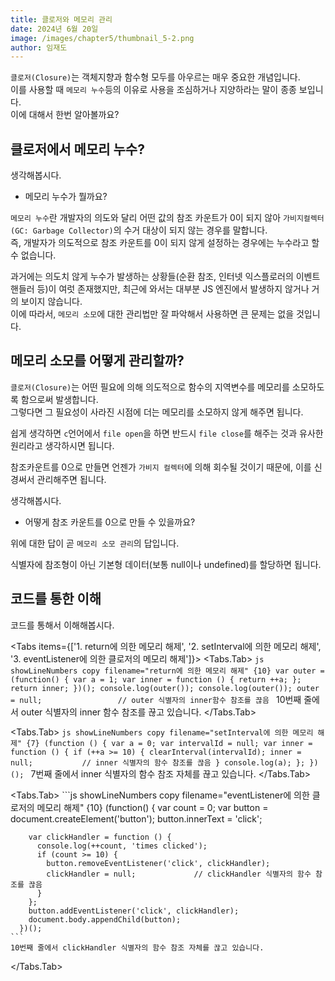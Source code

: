 ```yaml
---
title: 클로저와 메모리 관리
date: 2024년 6월 20일
image: /images/chapter5/thumbnail_5-2.png
author: 임재도
---
```


`클로저(Closure)`는 객체지향과 함수형 모두를 아우르는 매우 중요한 개념입니다.<br />
이를 사용할 때 `메모리 누수`등의 이유로 사용을 조심하거나 지양하라는 말이 종종 보입니다. <br />
이에 대해서 한번 알아볼까요? <br />

## 클로저에서 메모리 누수?


<Callout emoji="🤔">
  생각해봅시다.
  <ul className='list-inside'>
    <li>메모리 누수가 뭘까요?</li>
  </ul>
</Callout>

`메모리 누수`란 개발자의 의도와 달리 어떤 값의 참조 카운트가 0이 되지 않아 `가비지컬렉터(GC: Garbage Collector)`의 수거 대상이 되지 않는 경우를 말합니다.<br />
즉, <span className='font-bold'>개발자가 의도적으로 참조 카운트를 0이 되지 않게 설정하는 경우</span>에는 누수라고 할 수 없습니다. <br />

과거에는 의도치 않게 누수가 발생하는 상황들(순환 참조, 인터넷 익스플로러의 이벤트 핸들러 등)이 여럿 존재했지만, 최근에 와서는 대부분 JS 엔진에서 발생하지 않거나 거의 보이지 않습니다.<br />
이에 따라서, `메모리 소모`에 대한 관리법만 잘 파악해서 사용하면 큰 문제는 없을 것입니다. <br />

## 메모리 소모를 어떻게 관리할까?
`클로저(Closure)`는 어떤 필요에 의해 의도적으로 함수의 지역변수를 메모리를 소모하도록 함으로써 발생합니다. <br />
그렇다면 그 필요성이 사라진 시점에 더는 메모리를 소모하지 않게 해주면 됩니다. <br />

쉽게 생각하면 `c`언어에서 `file open`을 하면 반드시 `file close`를 해주는 것과 유사한 원리라고 생각하시면 됩니다. <br />

참조카운트를 0으로 만들면 언젠가 `가비지 컬렉터`에 의해 회수될 것이기 때문에, 이를 신경써서 관리해주면 됩니다. <br />

<Callout emoji="🤔">
  생각해봅시다.
  <ul className='list-inside'>
    <li>어떻게 참조 카운트를 0으로 만들 수 있을까요?</li>
  </ul>
</Callout>

위에 대한 답이 곧 `메모리 소모 관리`의 답입니다. <br />

<span className='font-bold'>식별자에 참조형이 아닌 기본형 데이터(보통 null이나 undefined)를 할당</span>하면 됩니다.

## 코드를 통한 이해
코드를 통해서 이해해봅시다.


<Tabs items={['1. return에 의한 메모리 해제', '2. setInterval에 의한 메모리 해제', '3. eventListener에 의한 클로저의 메모리 해제']}>
  <Tabs.Tab>
    ```js showLineNumbers copy filename="return에 의한 메모리 해제" {10}
      var outer = (function() {
        var a = 1;
        var inner = function () {
          return ++a;
        };
        return inner;
      })();
      console.log(outer());
      console.log(outer());
      outer = null;                 // outer 식별자의 inner함수 참조를 끊음
    ```
    10번째 줄에서 outer 식별자의 inner 함수 참조를 끊고 있습니다.
  </Tabs.Tab>

  <Tabs.Tab>
    ```js showLineNumbers copy filename="setInterval에 의한 메모리 해제" {7}
      (function () {
        var a = 0;
        var intervalId = null;
        var inner = function () {
          if (++a >= 10) {
            clearInterval(intervalId);
            inner = null;           // inner 식별자의 함수 참조를 끊음
          }
          console.log(a);
        };
      })();
    ```
    7번째 줄에서 inner 식별자의 함수 참조 자체를 끊고 있습니다.
  </Tabs.Tab>

  <Tabs.Tab>
    ```js showLineNumbers copy filename="eventListener에 의한 클로저의 메모리 해제" {10}
      (function() {
        var count = 0;
        var button = document.createElement('button');
        button.innerText = 'click';

        var clickHandler = function () {
          console.log(++count, 'times clicked');
          if (count >= 10) {
            button.removeEventListener('click', clickHandler);
            clickHandler = null;             // clickHandler 식별자의 함수 참조를 끊음
          }
        };
        button.addEventListener('click', clickHandler);
        document.body.appendChild(button);
      })();
    ```
    10번째 줄에서 clickHandler 식별자의 함수 참조 자체를 끊고 있습니다.
  </Tabs.Tab>
</Tabs>
